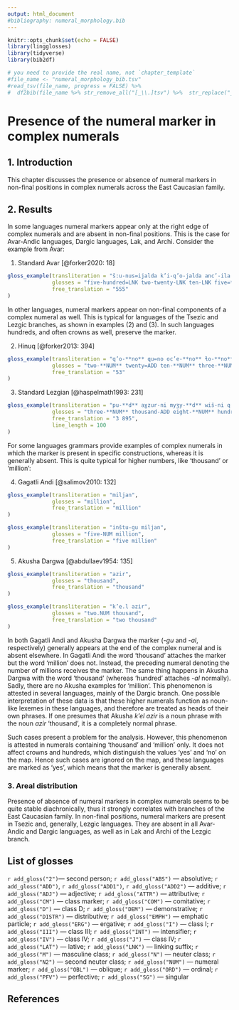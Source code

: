 ---
output: html_document
#bibliography: numeral_morphology.bib
---

```{r, include=FALSE}
knitr::opts_chunk$set(echo = FALSE)
library(lingglosses)
library(tidyverse)
library(bib2df)

# you need to provide the real name, not `chapter_template`
#file_name <- "numeral_morphology_bib.tsv"
#read_tsv(file_name, progress = FALSE) %>% 
#  df2bib(file_name %>% str_remove_all("[_\\.]tsv") %>%  str_replace("_bib$", "\\.bib"))
```

# Presence of the numeral marker in complex numerals

## 1. Introduction

This chapter discusses the presence or absence of numeral markers in non-final positions in complex numerals across the East Caucasian family.

## 2. Results
In some languages numeral markers appear only at the right edge of complex numerals and are absent in non-final positions. This is the case for Avar-Andic languages, Dargic languages, Lak, and Archi. Consider the example from Avar:

(@) Standard Avar [@forker2020: 18]
```{r, echo=FALSE}
gloss_example(transliteration = "š:u-nus=ijalda k’i-q’o-jalda anc’-ila š:u=**go**",
              glosses = "five-hundred=LNK two-twenty-LNK ten-LNK five=**NUM**",
              free_translation = "555"
)
```

In other languages, numeral markers appear on non-final components of a complex numeral as well. This is typical for languages of the Tsezic and Lezgic branches, as shown in examples (@hinuq_53) and (@lezgian_3895). In such languages hundreds, and often crowns as well, preserve the marker.

(@hinuq_53) Hinuq [@forker2013: 394]
```{r, echo=FALSE}
gloss_example(transliteration = "q’o-**no** qu=no oc’e-**no** ɬo-**no**",
              glosses = "two-**NUM** twenty=ADD ten-**NUM** three-**NUM**",
              free_translation = "53"
)
```

(@lezgian_3895) Standard Lezgian [@haspelmath1993: 231]
```{r, echo=FALSE}
gloss_example(transliteration = "pu-**d** aɣzur-ni myӡy-**d** wiš-ni q’u-**d**-qa-**n**-ni c’u-wa-**d**",
              glosses = "three-**NUM** thousand-ADD eight-**NUM** hundred-ADD two-**NUM**-twenty-**NUM**-ADD ten-five-**NUM**",
              free_translation = "3 895",
              line_length = 100
)
```

For some languages grammars provide examples of complex numerals in which the marker is present in specific constructions, whereas it is generally absent. This is quite typical for higher numbers, like ‘thousand’ or ‘million’:

(@) Gagatli Andi [@salimov2010: 132]
```{r, echo=FALSE}
gloss_example(transliteration = "miljan",
              glosses = "million",
              free_translation = "million"
)
```
```{r, echo=FALSE}
gloss_example(transliteration = "inštu-gu miljan",
              glosses = "five-NUM million",
              free_translation = "five million"
)
```

(@) Akusha Dargwa [@abdullaev1954: 135]
```{r, echo=FALSE}
gloss_example(transliteration = "azir",
              glosses = "thousand",
              free_translation = "thousand"
)
```
```{r, echo=FALSE}
gloss_example(transliteration = "k’e.l azir",
              glosses = "two.NUM thousand",
              free_translation = "two thousand"
)
```

In both Gagatli Andi and Akusha Dargwa the marker (-*gu* and -*al*, respectively) generally appears at the end of the complex numeral and is absent elsewhere. In Gagatli Andi the word ‘thousand’ attaches the marker but the word ‘million’ does not. Instead, the preceding numeral denoting the number of millions receives the marker. The same thing happens in Akusha Dargwa with the word ‘thousand’ (whereas ‘hundred’ attaches -*al* normally). Sadly, there are no Akusha examples for ‘million’. This phenomenon is attested in several languages, mainly of the Dargic branch. One possible interpretation of these data is that these higher numerals function as noun-like lexemes in these languages, and therefore are treated as heads of their own phrases. If one presumes that Akusha *k’el azir* is a noun phrase with the noun *azir* ‘thousand’, it is a completely normal phrase.

Such cases present a problem for the analysis. However, this phenomenon is attested in numerals containing ‘thousand’ and ‘million’ only. It does not affect crowns and hundreds, which distinguish the values ‘yes’ and ‘no’ on the map. Hence such cases are ignored on the map, and these languages are marked as ‘yes’, which means that the marker is generally absent.


### 3. Areal distribution
Presence of absence of numeral markers in complex numerals seems to be quite stable diachronically, thus it strongly correlates with branches of the East Caucasian family. In non-final positions, numeral markers are present in Tsezic and, generally, Lezgic languages. They are absent in all Avar-Andic and Dargic languages, as well as in Lak and Archi of the Lezgic branch.

## List of glosses
`r add_gloss("2")`— second person; `r add_gloss("ABS")` — absolutive; `r add_gloss("ADD")`, `r add_gloss("ADD1")`, `r add_gloss("ADD2")` — additive; `r add_gloss("ADJ")` — adjective; `r add_gloss("ATTR")` — attributive; `r add_gloss("CM")` — class marker; `r add_gloss("COM")` — comitative; `r add_gloss("D")` — class D; `r add_gloss("DEM")` — demonstrative; `r add_gloss("DISTR")` — distributive; `r add_gloss("EMPH")` — emphatic particle; `r add_gloss("ERG")` — ergative; `r add_gloss("I")` — class I; `r add_gloss("III")` — class III; `r add_gloss("INT")` — intensifier; `r add_gloss("IV")` — class IV; `r add_gloss("J")` — class IV; `r add_gloss("LAT")` — lative; `r add_gloss("LNK")` — linking suffix; `r add_gloss("M")` — masculine class; `r add_gloss("N")` — neuter class; `r add_gloss("N2")` — second neuter class; `r add_gloss("NUM")` — numeral marker; `r add_gloss("OBL")` — oblique; `r add_gloss("ORD")` — ordinal; `r add_gloss("PFV")` — perfective; `r add_gloss("SG")` — singular

## References
